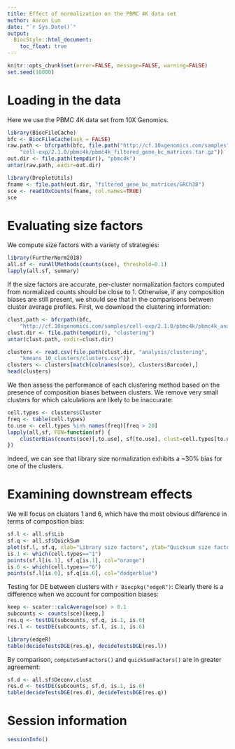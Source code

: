 ```yaml
---
title: Effect of normalization on the PBMC 4K data set
author: Aaron Lun
date: "`r Sys.Date()`"
output:
  BiocStyle::html_document:
    toc_float: true
---    
```


```r
knitr::opts_chunk$set(error=FALSE, message=FALSE, warning=FALSE)
set.seed(10000)    
```

# Loading in the data

Here we use the PBMC 4K data set from 10X Genomics.

```r
library(BiocFileCache)
bfc <- BiocFileCache(ask = FALSE)
raw.path <- bfcrpath(bfc, file.path("http://cf.10xgenomics.com/samples",
    "cell-exp/2.1.0/pbmc4k/pbmc4k_filtered_gene_bc_matrices.tar.gz"))
out.dir <- file.path(tempdir(), "pbmc4k")
untar(raw.path, exdir=out.dir)

library(DropletUtils)
fname <- file.path(out.dir, "filtered_gene_bc_matrices/GRCh38")
sce <- read10xCounts(fname, col.names=TRUE)
sce
```

# Evaluating size factors

We compute size factors with a variety of strategies:

```r
library(FurtherNorm2018)
all.sf <- runAllMethods(counts(sce), threshold=0.1)
lapply(all.sf, summary)
```

If the size factors are accurate, per-cluster normalization factors computed from normalized counts should be close to 1.
Otherwise, if any composition biases are still present, we should see that in the comparisons between cluster average profiles.
First, we download the clustering information:

```r
clust.path <- bfcrpath(bfc,
    "http://cf.10xgenomics.com/samples/cell-exp/2.1.0/pbmc4k/pbmc4k_analysis.tar.gz")
clust.dir <- file.path(tempdir(), "clustering")
untar(clust.path, exdir=clust.dir)

clusters <- read.csv(file.path(clust.dir, "analysis/clustering",
    "kmeans_10_clusters/clusters.csv"))
clusters <- clusters[match(colnames(sce), clusters$Barcode),]
head(clusters)
```

We then assess the performance of each clustering method based on the presence of composition biases between clusters.
We remove very small clusters for which calculations are likely to be inaccurate:

```r
cell.types <- clusters$Cluster
freq <- table(cell.types)
to.use <- cell.types %in% names(freq)[freq > 20]
lapply(all.sf, FUN=function(sf) { 
    clusterBias(counts(sce)[,to.use], sf[to.use], clust=cell.types[to.use]) 
})
```

Indeed, we can see that library size normalization exhibits a ~30% bias for one of the clusters.

# Examining downstream effects

We will focus on clusters 1 and 6, which have the most obvious difference in terms of composition bias:

```r
sf.l <- all.sf$Lib
sf.q <- all.sf$QuickSum
plot(sf.l, sf.q, xlab="Library size factors", ylab="Quicksum size factors", log="xy")
is.1 <- which(cell.types=="1")
points(sf.l[is.1], sf.q[is.1], col="orange")
is.6 <- which(cell.types=="6")
points(sf.l[is.6], sf.q[is.6], col="dodgerblue")
```

Testing for DE between clusters with `r Biocpkg("edgeR")`:
Clearly there is a difference when we account for composition biases:

```r
keep <- scater::calcAverage(sce) > 0.1
subcounts <- counts(sce)[keep,]
res.q <- testDE(subcounts, sf.q, is.1, is.6)
res.l <- testDE(subcounts, sf.l, is.1, is.6)

library(edgeR)
table(decideTestsDGE(res.q), decideTestsDGE(res.l))
```

By comparison, `computeSumFactors()` and `quickSumFactors()` are in greater agreement:
    
```r
sf.d <- all.sf$Deconv.clust
res.d <- testDE(subcounts, sf.d, is.1, is.6)
table(decideTestsDGE(res.d), decideTestsDGE(res.q))
```

# Session information

```r
sessionInfo()
```
